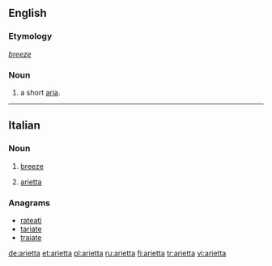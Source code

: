 ==English==

===Etymology===
{{etyl|it|en}} ''[[breeze]]''

===Noun===
{{en-noun}}

# {{context|music|lang=en}} a short [[aria]].

----

==Italian==

===Noun===
{{it-noun|ariett|f|a|e}}

# [[breeze]]
# {{context|music|lang=it}} [[#English|arietta]]

===Anagrams===
* [[rateati#Italian|rateati]]
* [[tariate#Italian|tariate]]
* [[traiate#Italian|traiate]]

[[de:arietta]]
[[et:arietta]]
[[pl:arietta]]
[[ru:arietta]]
[[fi:arietta]]
[[tr:arietta]]
[[vi:arietta]]